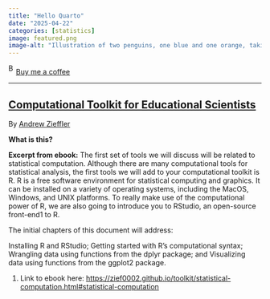 ```yaml
---
title: "Hello Quarto"
date: "2025-04-22"
categories: [statistics]
image: featured.png
image-alt: "Illustration of two penguins, one blue and one orange, taking a selfie with a selfie stick. The moon in the background looks like the Quarto logo."
---
```



<link href="https://fonts.googleapis.com/css?family=Cookie" rel="stylesheet"><a class="bmc-button" target="_blank" href="https://www.buymeacoffee.com/JoscelinRocha">![Buy me a coffee](https://cdn.buymeacoffee.com/buttons/bmc-new-btn-logo.svg){alt="Buy me a coffee" width="15" height="21"}Buy me a coffee</a>

------------------------------------------------------------------------


## [Computational Toolkit for Educational Scientists](https://zief0002.github.io/toolkit/statistical-computation.html#statistical-computation)

By [Andrew Zieffler](https://zief0002.github.io/toolkit/statistical-computation.html#statistical-computation)

**What is this?**

**Excerpt from ebook:** The first set of tools we will discuss will be related to statistical computation.
Although there are many computational tools for statistical analysis, the first tools we will add to your computational toolkit is R.
R is a free software environment for statistical computing and graphics.
It can be installed on a variety of operating systems, including the MacOS, Windows, and UNIX platforms.
To really make use of the computational power of R, we are also going to introduce you to RStudio, an open-source front-end1 to R.

The initial chapters of this document will address:

Installing R and RStudio; Getting started with R's computational syntax; Wrangling data using functions from the dplyr package; and Visualizing data using functions from the ggplot2 package.

1.  Link to ebook here: <https://zief0002.github.io/toolkit/statistical-computation.html#statistical-computation>